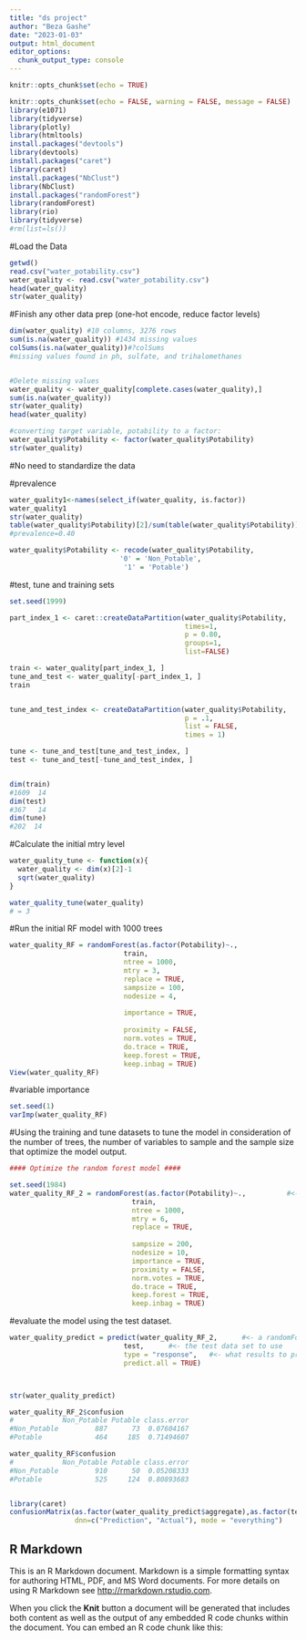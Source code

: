 ```yaml
---
title: "ds project"
author: "Beza Gashe"
date: "2023-01-03"
output: html_document
editor_options: 
  chunk_output_type: console
---
```


```r
knitr::opts_chunk$set(echo = TRUE)
```

```r
knitr::opts_chunk$set(echo = FALSE, warning = FALSE, message = FALSE)
library(e1071)
library(tidyverse)
library(plotly)
library(htmltools)
install.packages("devtools")
library(devtools)
install.packages("caret")
library(caret)
install.packages("NbClust")
library(NbClust)
install.packages("randomForest")
library(randomForest)
library(rio)
library(tidyverse)
#rm(list=ls())
```

#Load the Data
```r
getwd()
read.csv("water_potability.csv")
water_quality <- read.csv("water_potability.csv")
head(water_quality)
str(water_quality)

```


#Finish any other data prep (one-hot encode, reduce factor levels)
```r
dim(water_quality) #10 columns, 3276 rows
sum(is.na(water_quality)) #1434 missing values
colSums(is.na(water_quality))#?colSums
#missing values found in ph, sulfate, and trihalomethanes


#Delete missing values
water_quality <- water_quality[complete.cases(water_quality),]
sum(is.na(water_quality))
str(water_quality)
head(water_quality)

#converting target variable, potability to a factor:
water_quality$Potability <- factor(water_quality$Potability)
str(water_quality)
```

#No need to standardize the data

#prevalence
```r
water_quality1<-names(select_if(water_quality, is.factor))
water_quality1
str(water_quality)
table(water_quality$Potability)[2]/sum(table(water_quality$Potability))
#prevalence=0.40

water_quality$Potability <- recode(water_quality$Potability, 
                           '0' = 'Non_Potable', 
                            '1' = 'Potable')
```


#test, tune and training sets 
```r
set.seed(1999)

part_index_1 <- caret::createDataPartition(water_quality$Potability,
                                           times=1,
                                           p = 0.80,
                                           groups=1,
                                           list=FALSE)

train <- water_quality[part_index_1, ]
tune_and_test <- water_quality[-part_index_1, ]
train


tune_and_test_index <- createDataPartition(water_quality$Potability,
                                           p = .1,
                                           list = FALSE,
                                           times = 1)

tune <- tune_and_test[tune_and_test_index, ]
test <- tune_and_test[-tune_and_test_index, ]


dim(train)
#1609  14
dim(test)
#367   14
dim(tune)
#202  14
```


#Calculate the initial mtry level 
```r
water_quality_tune <- function(x){
  water_quality <- dim(x)[2]-1
  sqrt(water_quality)
}

water_quality_tune(water_quality)
# = 3
```

#Run the initial RF model with 1000 trees
```r
water_quality_RF = randomForest(as.factor(Potability)~.,          
                            train,     
                            ntree = 1000,  
                            mtry = 3, 
                            replace = TRUE,      
                            sampsize = 100,      
                            nodesize = 4,        
                            
                            importance = TRUE,   
                           
                            proximity = FALSE, 
                            norm.votes = TRUE,
                            do.trace = TRUE,     
                            keep.forest = TRUE, 
                            keep.inbag = TRUE)  
View(water_quality_RF)
```


#variable importance
```r
set.seed(1)
varImp(water_quality_RF) 
```
 

#Using the training and tune datasets to tune the model in consideration of the number of trees, the number of variables to sample and the sample size that optimize the model output.
```r
#### Optimize the random forest model ####

set.seed(1984)	
water_quality_RF_2 = randomForest(as.factor(Potability)~.,          #<- 
                              train,    
                              ntree = 1000,     
                              mtry = 6,          
                              replace = TRUE,   
                             
                              sampsize = 200,    
                              nodesize = 10, 
                              importance = TRUE,  
                              proximity = FALSE, 
                              norm.votes = TRUE, 
                              do.trace = TRUE, 
                              keep.forest = TRUE, 
                              keep.inbag = TRUE) 
```


#evaluate the model using the test dataset. 
```r
water_quality_predict = predict(water_quality_RF_2,      #<- a randomForest model
                            test,      #<- the test data set to use
                            type = "response",   #<- what results to produce, see the help menu for the options
                            predict.all = TRUE)



str(water_quality_predict)

water_quality_RF_2$confusion
#            Non_Potable Potable class.error
#Non_Potable         887      73  0.07604167
#Potable             464     185  0.71494607

water_quality_RF$confusion
#            Non_Potable Potable class.error
#Non_Potable         910      50  0.05208333
#Potable             525     124  0.80893683


library(caret)
confusionMatrix(as.factor(water_quality_predict$aggregate),as.factor(test$Potability),positive = "Potable", 
                dnn=c("Prediction", "Actual"), mode = "everything")
```


## R Markdown

This is an R Markdown document. Markdown is a simple formatting syntax for authoring HTML, PDF, and MS Word documents. For more details on using R Markdown see <http://rmarkdown.rstudio.com>.

When you click the **Knit** button a document will be generated that includes both content as well as the output of any embedded R code chunks within the document. You can embed an R code chunk like this:

